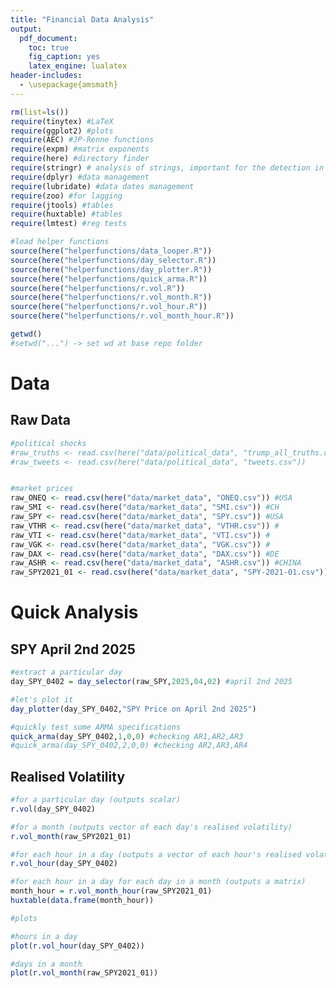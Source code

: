 ```yaml
---
title: "Financial Data Analysis"
output:
  pdf_document: 
    toc: true
    fig_caption: yes
    latex_engine: lualatex
header-includes:
  - \usepackage{amsmath}
---
```

\newpage

```r
rm(list=ls())
require(tinytex) #LaTeX
require(ggplot2) #plots
require(AEC) #JP-Renne functions
require(expm) #matrix exponents
require(here) #directory finder
require(stringr) # analysis of strings, important for the detection in tweets
require(dplyr) #data management
require(lubridate) #data dates management
require(zoo) #for lagging
require(jtools) #tables
require(huxtable) #tables
require(lmtest) #reg tests

#load helper functions
source(here("helperfunctions/data_looper.R"))
source(here("helperfunctions/day_selector.R"))
source(here("helperfunctions/day_plotter.R"))
source(here("helperfunctions/quick_arma.R"))
source(here("helperfunctions/r.vol.R"))
source(here("helperfunctions/r.vol_month.R"))
source(here("helperfunctions/r.vol_hour.R"))
source(here("helperfunctions/r.vol_month_hour.R"))

getwd()
#setwd("...") -> set wd at base repo folder
```
# Data

## Raw Data
```r

#political shocks
#raw_truths <- read.csv(here("data/political_data", "trump_all_truths.csv"))
#raw_tweets <- read.csv(here("data/political_data", "tweets.csv"))


#market prices
raw_ONEQ <- read.csv(here("data/market_data", "ONEQ.csv")) #USA
raw_SMI <- read.csv(here("data/market_data", "SMI.csv")) #CH
raw_SPY <- read.csv(here("data/market_data", "SPY.csv")) #USA
raw_VTHR <- read.csv(here("data/market_data", "VTHR.csv")) #
raw_VTI <- read.csv(here("data/market_data", "VTI.csv")) #
raw_VGK <- read.csv(here("data/market_data", "VGK.csv")) #
raw_DAX <- read.csv(here("data/market_data", "DAX.csv")) #DE
raw_ASHR <- read.csv(here("data/market_data", "ASHR.csv")) #CHINA
raw_SPY2021_01 <- read.csv(here("data/market_data", "SPY-2021-01.csv")) 

```



# Quick Analysis

## SPY April 2nd 2025
```r

#extract a particular day
day_SPY_0402 = day_selector(raw_SPY,2025,04,02) #april 2nd 2025

#let's plot it
day_plotter(day_SPY_0402,"SPY Price on April 2nd 2025") 

#quickly test some ARMA specifications
quick_arma(day_SPY_0402,1,0,0) #checking AR1,AR2,AR3
#quick_arma(day_SPY_0402,2,0,0) #checking AR2,AR3,AR4

```
## Realised Volatility
```r
#for a particular day (outputs scalar)
r.vol(day_SPY_0402) 

#for a month (outputs vector of each day's realised volatility)
r.vol_month(raw_SPY2021_01) 

#for each hour in a day (outputs a vector of each hour's realised volatility)
r.vol_hour(day_SPY_0402) 

#for each hour in a day for each day in a month (outputs a matrix)
month_hour = r.vol_month_hour(raw_SPY2021_01)
huxtable(data.frame(month_hour))

#plots

#hours in a day
plot(r.vol_hour(day_SPY_0402))

#days in a month
plot(r.vol_month(raw_SPY2021_01))



```











